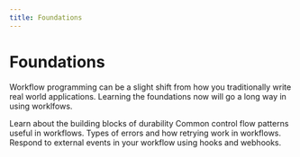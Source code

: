 ```yaml
---
title: Foundations
---
```


# Foundations

Workflow programming can be a slight shift from how you traditionally write real world applications. Learning the foundations
now will go a long way in using worklfows.

<Cards>
    <Card href="/docs/foundations/workflows-and-steps" title="Workflows and Steps">
        Learn about the building blocks of durability
    </Card>
    <Card href="/docs/foundations/control-flow-patterns" title="Control Flow Patterns">
        Common control flow patterns useful in workflows.
    </Card>
    <Card href="/docs/foundations/errors-and-retries" title="Errors & Retrying">
        Types of errors and how retrying work in workflows.
    </Card>
    <Card href="/docs/foundations/hooks" title="Webhooks (and hooks)">
        Respond to external events in your workflow using hooks and webhooks.
    </Card>
</Cards>
